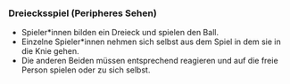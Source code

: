 ### Dreiecksspiel (Peripheres Sehen)

- Spieler*innen bilden ein Dreieck und spielen den Ball.
- Einzelne Spieler*innen nehmen sich selbst aus dem Spiel in dem sie in die Knie gehen.
- Die anderen Beiden müssen entsprechend reagieren und auf die freie Person spielen oder zu sich selbst.

